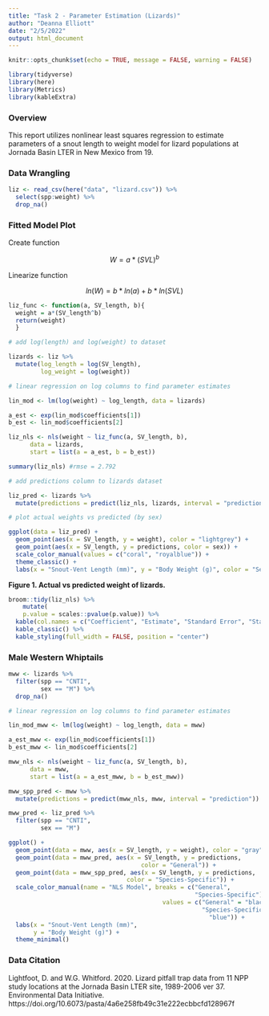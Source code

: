 ```yaml
---
title: "Task 2 - Parameter Estimation (Lizards)"
author: "Deanna Elliott"
date: "2/5/2022"
output: html_document
---
```


```r
knitr::opts_chunk$set(echo = TRUE, message = FALSE, warning = FALSE)

library(tidyverse)
library(here)
library(Metrics)
library(kableExtra)
```

### Overview

This report utilizes nonlinear least squares regression to estimate parameters of a snout length to weight model for lizard populations at Jornada Basin LTER in New Mexico from 19.

### Data Wrangling

```r

liz <- read_csv(here("data", "lizard.csv")) %>% 
  select(spp:weight) %>% 
  drop_na()
```

### Fitted Model Plot

Create function

$$
W = a*(SVL)^b
$$

Linearize function

$$
ln(W) = b*ln(a) + b*ln(SVL)
$$

```r

liz_func <- function(a, SV_length, b){
  weight = a*(SV_length^b)
  return(weight)
  }
```

```r

# add log(length) and log(weight) to dataset

lizards <- liz %>% 
  mutate(log_length = log(SV_length),
         log_weight = log(weight))
```

```r

# linear regression on log columns to find parameter estimates

lin_mod <- lm(log(weight) ~ log_length, data = lizards)

a_est <- exp(lin_mod$coefficients[1])
b_est <- lin_mod$coefficients[2]

```

```r

liz_nls <- nls(weight ~ liz_func(a, SV_length, b),
      data = lizards,
      start = list(a = a_est, b = b_est))

summary(liz_nls) #rmse = 2.792

```

```r

# add predictions column to lizards dataset

liz_pred <- lizards %>% 
  mutate(predictions = predict(liz_nls, lizards, interval = "prediction"))
```

```r

# plot actual weights vs predicted (by sex)

ggplot(data = liz_pred) +
  geom_point(aes(x = SV_length, y = weight), color = "lightgrey") +
  geom_point(aes(x = SV_length, y = predictions, color = sex)) +
  scale_color_manual(values = c("coral", "royalblue")) +
  theme_classic() +
  labs(x = "Snout-Vent Length (mm)", y = "Body Weight (g)", color = "Sex")
```

**Figure 1. Actual vs predicted weight of lizards.** 


```r

broom::tidy(liz_nls) %>% 
    mutate(
    p.value = scales::pvalue(p.value)) %>% 
  kable(col.names = c("Coefficient", "Estimate", "Standard Error", "Statistic", "P Value"), digits = c(0, 5, 6, 2, 3)) %>% 
  kable_classic() %>% 
  kable_styling(full_width = FALSE, position = "center")
```

### Male Western Whiptails

```r

mww <- lizards %>% 
  filter(spp == "CNTI",
         sex == "M") %>% 
  drop_na()

# linear regression on log columns to find parameter estimates

lin_mod_mww <- lm(log(weight) ~ log_length, data = mww)

a_est_mww <- exp(lin_mod$coefficients[1])
b_est_mww <- lin_mod$coefficients[2]
```

```r

mww_nls <- nls(weight ~ liz_func(a, SV_length, b),
      data = mww,
      start = list(a = a_est_mww, b = b_est_mww))

mww_spp_pred <- mww %>% 
  mutate(predictions = predict(mww_nls, mww, interval = "prediction"))

mww_pred <- liz_pred %>% 
  filter(spp == "CNTI",
         sex == "M")
```

```r

ggplot() +
  geom_point(data = mww, aes(x = SV_length, y = weight), color = "gray") +
  geom_point(data = mww_pred, aes(x = SV_length, y = predictions, 
                                     color = "General")) +
  geom_point(data = mww_spp_pred, aes(x = SV_length, y = predictions, 
                                 color = "Species-Specific")) +
  scale_color_manual(name = "NLS Model", breaks = c("General", 
                                                    "Species-Specific"),
                                           values = c("General" = "black", 
                                                      "Species-Specific" = 
                                                        "blue")) +
  labs(x = "Snout-Vent Length (mm)",
       y = "Body Weight (g)") +
  theme_minimal()
```


### Data Citation

Lightfoot, D. and W.G. Whitford. 2020. Lizard pitfall trap data from 11 NPP study locations at the Jornada Basin LTER site, 1989-2006 ver 37. Environmental Data Initiative. https://doi.org/10.6073/pasta/4a6e258fb49c31e222ecbbcfd128967f
